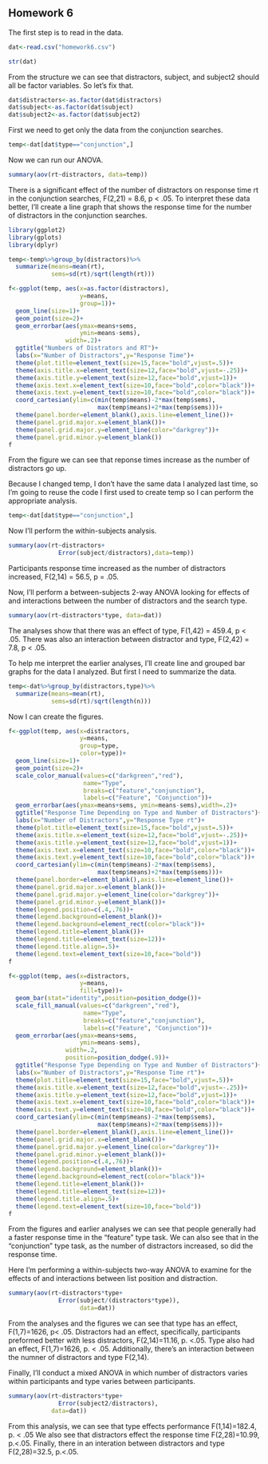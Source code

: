 ## Homework 6

<!--
Set the working directory.
No Rchunk is needed to accomplish this.
-->

<!--
Read in the homework6.csv data. For each of the following steps you
should preface your R commands with some plain English explanation.
The fabricated data are supposed to approximate how people perform
in different types of visual searches. Specifically, we're 
comparing performance in feature searches (e.g. looking for a red
X among green Xs) and conjunction searches (e.g. looking for a red
X among green Xs and red Os). We're also looking at how the number
of distractors within the search display effect our data.
-->


The first step is to read in the data.
```r
dat<-read.csv("homework6.csv")
```

<!--
Check the structure of the data and change any variables that should
be factor variables into factor variables
-->

```r
str(dat)
```

From the structure we can see that distractors, subject, and subject2
should all be factor variables. So let's fix that.

```r
dat$distractors<-as.factor(dat$distractors)
dat$subject<-as.factor(dat$subject)
dat$subject2<-as.factor(dat$subject2)
```

<!--
Perform a one-way between-subjects ANOVA examining for effects of 
the the number of distractors for the conjunction searches only.
Also create a line graph to help you interpret the results of your
analysis.
-->
First we need to get only the data from the conjunction searches.
```r
temp<-dat[dat$type=="conjunction",]
```

Now we can run our ANOVA.

```r
summary(aov(rt~distractors, data=temp))
```

There is a significant effect of the number of distractors on response time rt in the conjunction searches, F(2,21) = 8.6, p < .05. To interpret these data better,
I'll create a line graph that shows the response time for the number of distractors in the conjunction searches. 

```r
library(ggplot2)
library(gplots)
library(dplyr)

temp<-temp%>%group_by(distractors)%>%
  summarize(means=mean(rt),
            sems=sd(rt)/sqrt(length(rt)))

f<-ggplot(temp, aes(x=as.factor(distractors),
                    y=means,
                    group=1))+
  geom_line(size=1)+
  geom_point(size=2)+
  geom_errorbar(aes(ymax=means+sems,
                    ymin=means-sems),
                width=.2)+
  ggtitle("Numbers of Distrators and RT")+
  labs(x="Number of Distractors",y="Response Time")+
  theme(plot.title=element_text(size=15,face="bold",vjust=.5))+
  theme(axis.title.x=element_text(size=12,face="bold",vjust=-.25))+
  theme(axis.title.y=element_text(size=12,face="bold",vjust=1))+
  theme(axis.text.x=element_text(size=10,face="bold",color="black"))+
  theme(axis.text.y=element_text(size=10,face="bold",color="black"))+
  coord_cartesian(ylim=c(min(temp$means)-2*max(temp$sems),
                         max(temp$means)+2*max(temp$sems)))+
  theme(panel.border=element_blank(),axis.line=element_line())+
  theme(panel.grid.major.x=element_blank())+
  theme(panel.grid.major.y=element_line(color="darkgrey"))+
  theme(panel.grid.minor.y=element_blank())
f
```

From the figure we can see that reponse times increase as the number of distractors go up.

<!--
Perform a one-way within subjects ANOVA on the same data you analyzed
earlier. Tip: use subject as the subjects variable for this analysis.
-->
Because I changed temp, I don't have the same data I analyzed last
time, so I'm going to reuse the code I first used to create temp
so I can perform the appropriate analysis.

```r
temp<-dat[dat$type=="conjunction",]
```

Now I'll perform the within-subjects analysis.

```r
summary(aov(rt~distractors+
              Error(subject/distractors),data=temp))
```


Participants response time increased as the number of distractors increased, F(2,14) = 56.5, p = .05.

<!--
Perform a between-subjects ANOVA examining for the effects of and
interactions between the number of distractors and the search type.
Make sure to interpret your results.
-->
Now, I'll perform a between-subjects 2-way ANOVA looking for effects
of and interactions between the number of distractors and the search type.

```r
summary(aov(rt~distractors*type, data=dat))
```
The analyses show that there was an effect of type, F(1,42) =
459.4, p < .05.  There was also an interaction between 
distractor and type, F(2,42) = 7.8, p < .05.

<!--
Create a line graph and a grouped bar graph to help us interpret
the results of the previous analyses. Include error bars in your
figures.
-->
To help me interpret the earlier analyses, I'll create line and
grouped bar graphs for the data I analyzed. But first I need to
summarize the data.

```r
temp<-dat%>%group_by(distractors,type)%>%
  summarize(means=mean(rt),
            sems=sd(rt)/sqrt(length(n)))
```

Now I can create the figures.
```r
f<-ggplot(temp, aes(x=distractors,
                    y=means,
                    group=type,
                    color=type))+
  geom_line(size=1)+
  geom_point(size=2)+
  scale_color_manual(values=c("darkgreen","red"),
                     name="Type",
                     breaks=c("feature","conjunction"),
                     labels=c("Feature", "Conjunction"))+
  geom_errorbar(aes(ymax=means+sems, ymin=means-sems),width=.2)+
  ggtitle("Response Time Depending on Type and Number of Distractors")+
  labs(x="Number of Distractors",y="Response Type rt")+
  theme(plot.title=element_text(size=15,face="bold",vjust=.5))+
  theme(axis.title.x=element_text(size=12,face="bold",vjust=-.25))+
  theme(axis.title.y=element_text(size=12,face="bold",vjust=1))+
  theme(axis.text.x=element_text(size=10,face="bold",color="black"))+
  theme(axis.text.y=element_text(size=10,face="bold",color="black"))+
  coord_cartesian(ylim=c(min(temp$means)-2*max(temp$sems),
                         max(temp$means)+2*max(temp$sems)))+
  theme(panel.border=element_blank(),axis.line=element_line())+
  theme(panel.grid.major.x=element_blank())+
  theme(panel.grid.major.y=element_line(color="darkgrey"))+
  theme(panel.grid.minor.y=element_blank())+
  theme(legend.position=c(.4,.76))+
  theme(legend.background=element_blank())+
  theme(legend.background=element_rect(color="black"))+
  theme(legend.title=element_blank())+
  theme(legend.title=element_text(size=12))+
  theme(legend.title.align=.5)+
  theme(legend.text=element_text(size=10,face="bold"))
f

f<-ggplot(temp, aes(x=distractors,
                    y=means,
                    fill=type))+
  geom_bar(stat="identity",position=position_dodge())+
  scale_fill_manual(values=c("darkgreen","red"),
                     name="Type",
                     breaks=c("feature","conjunction"),
                     labels=c("Feature", "Conjunction"))+
  geom_errorbar(aes(ymax=means+sems,
                    ymin=means-sems),
                width=.2,
                position=position_dodge(.9))+
  ggtitle("Response Type Depending on Type and Number of Distractors")+
  labs(x="Number of Distractors",y="Response Time rt")+
  theme(plot.title=element_text(size=15,face="bold",vjust=.5))+
  theme(axis.title.x=element_text(size=12,face="bold",vjust=-.25))+
  theme(axis.title.y=element_text(size=12,face="bold",vjust=1))+
  theme(axis.text.x=element_text(size=10,face="bold",color="black"))+
  theme(axis.text.y=element_text(size=10,face="bold",color="black"))+
  coord_cartesian(ylim=c(min(temp$means)-2*max(temp$sems),
                         max(temp$means)+2*max(temp$sems)))+
  theme(panel.border=element_blank(),axis.line=element_line())+
  theme(panel.grid.major.x=element_blank())+
  theme(panel.grid.major.y=element_line(color="darkgrey"))+
  theme(panel.grid.minor.y=element_blank())+
  theme(legend.position=c(.4,.76))+
  theme(legend.background=element_blank())+
  theme(legend.background=element_rect(color="black"))+
  theme(legend.title=element_blank())+
  theme(legend.title=element_text(size=12))+
  theme(legend.title.align=.5)+
  theme(legend.text=element_text(size=10,face="bold"))
f
```
<!--
Interpret the statistical results in light of the figures.
-->
From the figures and earlier analyses we can see that people
generally had a faster response time in the "feature" type task. We can also see that in the "conjunction" type task, as the number of distractors increased, so did the response time. 


<!--
Perform a within-subjects two-way ANOVA examining for the effects
of and interactions between number of distractors and search type.
Tip: use subject as the subject's variable for this analysis.
Interpret the results of the analysis based on the statistical
results and your earlier figures.
-->

Here I'm performing a within-subjects two-way ANOVA to examine for
the effects of and interactions between list position and
distraction.

```r
summary(aov(rt~distractors*type+
              Error(subject/(distractors*type)),
                    data=dat))
```
From the analyses and the figures we can see that type has an effect, F(1,7)=1626, p< .05. Distractors had an effect, specifically, participants preformed better with less distractors, F(2,14)=11.16, p. <.05. Type also had an effect, F(1,7)=1626, p. < .05. Additionally, there's an interaction between the numner of distractors and type F(2,14).  

<!--
Finally conduct and interpret the results of a mixed ANOVA in which
number of distractors varies within subjects and the type of search
varies between subjects. Make sure to interpret your results. Tip:
use subject2 as your subject's variable for this analysis.
-->
Finally, I'll conduct a mixed ANOVA in which number of distractors varies within
participants and type varies between participants.

```r
summary(aov(rt~distractors*type+
              Error(subject2/distractors),
            data=dat))
```
From this analysis, we can see that type effects performance F(1,14)=182.4, p. < .05 We also see that distractors effect the response time F(2,28)=10.99, p.<.05. Finally, there in an interation between distractors and type F(2,28)=32.5, p.<.05. 